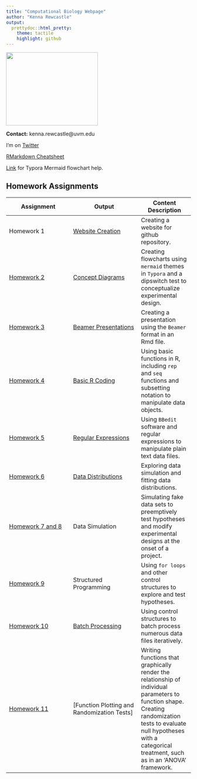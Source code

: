 ```yaml
---
title: "Computational Biology Webpage"
author: "Kenna Rewcastle"
output:
  prettydoc::html_pretty:
    theme: tactile
    highlight: github
---
```


<img src="Kenna_amanita.JPG" width="250" height="200" />

**Contact:** kenna.rewcastle@uvm.edu  
  
I'm on [Twitter](https://twitter.com/kennarewcastle?lang=en)

[RMarkdown Cheatsheet](https://www.rstudio.com/wp-content/uploads/2015/02/rmarkdown-cheatsheet.pdf) 

[Link](http://support.typora.io/Draw-Diagrams-With-Markdown/) for Typora Mermaid flowchart help.

## Homework Assignments

Assignment  | Output | Content Description
------------- | -------------- |----------- 
Homework 1  | [Website Creation](https://kennarewcastle.github.io/RewcastleBio381/) | Creating a website for github repository. | -
[Homework 2](https://gotellilab.github.io/Bio381/Homeworks/Homework02_2018.html) | [Concept Diagrams](HW2.html) | Creating flowcharts using `mermaid` themes in `Typora` and a dipswitch test to conceptualize experimental design. | -
[Homework 3](https://gotellilab.github.io/Bio381/Homeworks/Homework03_2018.html) | [Beamer Presentations](PLFA_pres.pdf) | Creating a presentation using the `Beamer` format in an Rmd file. | -
[Homework 4](https://gotellilab.github.io/Bio381/Homeworks/Homework04_2018.html) | [Basic R Coding](Homework_4.html) | Using basic functions in R, including `rep` and `seq` functions and subsetting notation to manipulate data objects. | -
[Homework 5](https://gotellilab.github.io/Bio381/Homeworks/Homework05_2018.html) | [Regular Expressions](RewcastleHW5.html) | Using `BBedit` software and regular expressions to manipulate plain text data files. | -
[Homework 6](https://gotellilab.github.io/Bio381/Homeworks/Homework06_2018.html) | [Data Distributions](HW6.html) | Exploring data simulation and fitting data distributions. | -
[Homework 7 and 8](https://gotellilab.github.io/Bio381/Homeworks/Homework08_2018.html) | Data Simulation | Simulating fake data sets to preemptively test hypotheses and modify experimental designs at the onset of a project. | -
[Homework 9](https://gotellilab.github.io/Bio381/Homeworks/Homework09_2018.html) | Structured Programming | Using `for loops` and other control structures to explore and test hypotheses. | -
[Homework 10](https://gotellilab.github.io/Bio381/Homewnorks/Homework10_2018n.html) | [Batch Processing](HW10.html) | Using control structures to batch process numerous data files iteratively. | -
[Homework 11](https://gotellilab.github.io/Bio381/Homeworks/Homework11_2018.html) | [Function Plotting and Randomization Tests] | Writing functions that graphically render the relationship of individual parameters to function shape. Creating randomization tests to evaluate null hypotheses with a categorical treatment, such as in an 'ANOVA' framework. |-
